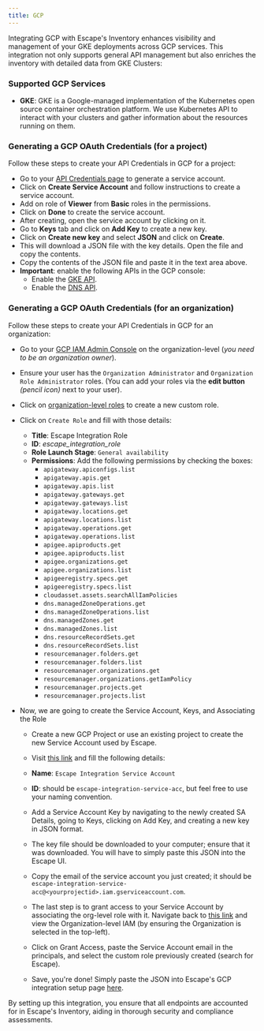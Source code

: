 ```yaml
---
title: GCP
---
```


Integrating GCP with Escape's Inventory enhances visibility and management of your GKE deployments across GCP services. This integration not only supports general API management but also enriches the inventory with detailed data from GKE Clusters:

### Supported GCP Services

- **GKE**: GKE is a Google-managed implementation of the Kubernetes open source container orchestration platform. We use Kubernetes API to interact with your clusters and gather information about the resources running on them.

### Generating a GCP OAuth Credentials (for a project)

Follow these steps to create your API Credentials in GCP for a project:

- Go to your [API Credentials page](https://console.cloud.google.com/apis/credentials) to generate a service account.
- Click on **Create Service Account** and follow instructions to create a service account.
- Add on role of **Viewer** from **Basic** roles in the permissions.
- Click on **Done** to create the service account.
- After creating, open the service account by clicking on it.
- Go to **Keys** tab and click on **Add Key** to create a new key.
- Click on **Create new key** and select **JSON** and click on **Create**.
- This will download a JSON file with the key details. Open the file and copy the contents.
- Copy the contents of the JSON file and paste it in the text area above.
- **Important**: enable the following APIs in the GCP console:
  - Enable the [GKE API](https://console.cloud.google.com/apis/enableflow?apiid=gkehub.googleapis.com).
  - Enable the [DNS API](https://console.cloud.google.com/apis/enableflow?apiid=dns.googleapis.com).

### Generating a GCP OAuth Credentials (for an organization)

Follow these steps to create your API Credentials in GCP for an organization:

- Go to your [GCP IAM Admin Console](https://console.cloud.google.com/iam-admin/iam) on the organization-level (*you need to be an organization owner*).
- Ensure your user has the `Organization Administrator` and `Organization Role Administrator` roles. (You can add your roles via the **edit button** *(pencil icon)* next to your user).
- Click on [organization-level roles](https://console.cloud.google.com/iam-admin/roles) to create a new custom role.
- Click on `Create Role` and fill with those details:
  - **Title**: Escape Integration Role
  - **ID**: *escape_integration_role*
  - **Role Launch Stage**: `General availability`
  - **Permissions**: Add the following permissions by checking the boxes:
    - `apigateway.apiconfigs.list`
    - `apigateway.apis.get`
    - `apigateway.apis.list`
    - `apigateway.gateways.get`
    - `apigateway.gateways.list`
    - `apigateway.locations.get`
    - `apigateway.locations.list`
    - `apigateway.operations.get`
    - `apigateway.operations.list`
    - `apigee.apiproducts.get`
    - `apigee.apiproducts.list`
    - `apigee.organizations.get`
    - `apigee.organizations.list`
    - `apigeeregistry.specs.get`
    - `apigeeregistry.specs.list`
    - `cloudasset.assets.searchAllIamPolicies`
    - `dns.managedZoneOperations.get`
    - `dns.managedZoneOperations.list`
    - `dns.managedZones.get`
    - `dns.managedZones.list`
    - `dns.resourceRecordSets.get`
    - `dns.resourceRecordSets.list`
    - `resourcemanager.folders.get`
    - `resourcemanager.folders.list`
    - `resourcemanager.organizations.get`
    - `resourcemanager.organizations.getIamPolicy`
    - `resourcemanager.projects.get`
    - `resourcemanager.projects.list`

- Now, we are going to create the Service Account, Keys, and Associating the Role

  - Create a new GCP Project or use an existing project to create the new Service Account used by Escape.  
  - Visit [this link](https://console.cloud.google.com/iam-admin/serviceaccounts/create) and fill the following details:
  - **Name**: `Escape Integration Service Account`
  - **ID**: should be `escape-integration-service-acc`, but feel free to use your naming convention.

  - Add a Service Account Key by navigating to the newly created SA Details, going to Keys, clicking on Add Key, and creating a new key in JSON format. 

  - The key file should be downloaded to your computer; ensure that it was downloaded. You will have to simply paste this JSON into the Escape UI.  
  - Copy the email of the service account you just created; it should be `escape-integration-service-acc@<yourprojectid>.iam.gserviceaccount.com`.  
  - The last step is to grant access to your Service Account by associating the org-level role with it. Navigate back to [this link](https://console.cloud.google.com/iam-admin/iam) and view the Organization-level IAM (by ensuring the Organization is selected in the top-left).  
  - Click on Grant Access, paste the Service Account email in the principals, and select the custom role previously created (search for Escape).  
  - Save, you're done! Simply paste the JSON into Escape's GCP integration setup page [here](https://app.escape.tech/integrations/gcp/new).

By setting up this integration, you ensure that all endpoints are accounted for in Escape's Inventory, aiding in thorough security and compliance assessments.
